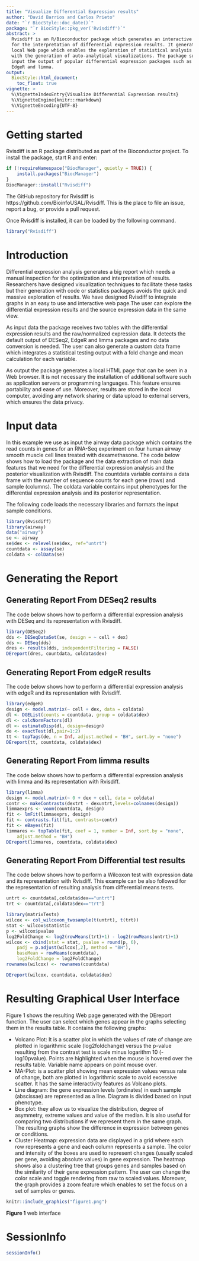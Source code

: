 ---
title: "Visualize Differential Expression results"
author: "David Barrios and Carlos Prieto"
date: "`r BiocStyle::doc_date()`"
package: "`r BiocStyle::pkg_ver('Rvisdiff')`"
abstract: >
  Rvisdiff is an R/Bioconductor package which generates an interactive interface
  for the interpretation of differential expression results. It generates a
  local Web page which enables the exploration of statistical analysis results
  with the generation of auto-analytical visualizations. The package supports as
  input the output of popular differential expression packages such as DESeq2,
  EdgeR and limma.
output:
  BiocStyle::html_document:
    toc_float: true
vignette: >
  %\VignetteIndexEntry{Visualize Differential Expression results}
  %\VignetteEngine{knitr::rmarkdown}
  %\VignetteEncoding{UTF-8}  
---

# Getting started

Rvisdiff is an R package distributed as part of the Bioconductor project. To
install the package, start R and enter:

```{r , echo=TRUE, message=FALSE, warning=FALSE, eval=FALSE}
if (!requireNamespace("BiocManager", quietly = TRUE)) {
    install.packages("BiocManager")
}
BiocManager::install("Rvisdiff")
```
The GitHub repository for Rvisdiff is https://github.com/BioinfoUSAL/Rvisdiff.
This is the place to file an issue, report a bug, or provide a pull request.

Once Rvisdiff is installed, it can be loaded by the following command.
```{r , echo=TRUE, message=FALSE, warning=FALSE, eval=TRUE}
library("Rvisdiff")
```

# Introduction

Differential expression analysis generates a big report which needs a manual
inspection for the optimization and interpretation of results. Researchers have
designed visualization techniques to facilitate these tasks but their generation
with code or statistics packages avoids the quick and massive exploration of
results. We have designed Rvisdiff to integrate graphs in an easy to use and
interactive web page.The user can explore the differential expression results
and the source expression data in the same view.

As input data the package receives two tables with the differential expression
results and the raw/normalized expression data. It detects the default output of
DESeq2, EdgeR and limma packages and no data conversion is needed. The user can
also generate a custom data frame which integrates a statistical testing output
with a fold change and mean calculation for each variable. 

As output the package generates a local HTML page that can be seen in a Web
browser. It is not necessary the installation of additional software such as
application servers or programming languages. This feature ensures portability
and ease of use. Moreover, results are stored in the local computer, avoiding
any network sharing or data upload to external servers, which ensures the data
privacy.

# Input data

In this example we use as input the airway data package which contains the
read counts in genes for an RNA-Seq experiment on four human airway smooth
muscle cell lines treated with dexamethasone. The code below shows how to load
the package and the data extraction of main data features that we need for the
differential expression analysis and the posterior visualization with Rvisdiff.
The countdata variable contains a data frame with the number of sequence counts
for each gene (rows) and sample (columns).  The coldata variable contains input
phenotypes for the differential expression analysis and its posterior
representation.

The following code loads the necessary libraries and formats the input sample
conditions.
```{r , echo=TRUE, message=FALSE, warning=FALSE, eval=TRUE}
library(Rvisdiff)
library(airway)
data("airway")
se <- airway
se$dex <- relevel(se$dex, ref="untrt")
countdata <- assay(se)
coldata <- colData(se)
```

# Generating the Report

## Generating Report From DESeq2 results

The code below shows how to perform a differential expression analysis with
DESeq and its representation with Rvisdiff.
```{r , echo=TRUE, message=FALSE, warning=FALSE, eval=TRUE}
library(DESeq2)
dds <- DESeqDataSet(se, design = ~ cell + dex)
dds <- DESeq(dds)
dres <- results(dds, independentFiltering = FALSE)
DEreport(dres, countdata, coldata$dex)
```

## Generating Report From edgeR results

The code below shows how to perform a differential expression analysis with
edgeR and its representation with Rvisdiff.
```{r , echo=TRUE, message=FALSE, warning=FALSE, eval=TRUE}
library(edgeR)
design <- model.matrix(~ cell + dex, data = coldata)
dl <- DGEList(counts = countdata, group = coldata$dex)
dl <- calcNormFactors(dl)
dl <- estimateDisp(dl, design=design)
de <- exactTest(dl,pair=1:2)
tt <- topTags(de, n = Inf, adjust.method = "BH", sort.by = "none")
DEreport(tt, countdata, coldata$dex) 
```

## Generating Report From limma results

The code below shows how to perform a differential expression analysis with
limma and its representation with Rvisdiff.
```{r , echo=TRUE, message=FALSE, warning=FALSE, eval=TRUE}
library(limma)
design <- model.matrix(~ 0 + dex + cell, data = coldata)
contr <- makeContrasts(dextrt - dexuntrt,levels=colnames(design))
limmaexprs <- voom(countdata, design)
fit <- lmFit(limmaexprs, design)
fit <- contrasts.fit(fit, contrasts=contr)
fit <- eBayes(fit)
limmares <- topTable(fit, coef = 1, number = Inf, sort.by = "none",
    adjust.method = "BH")
DEreport(limmares, countdata, coldata$dex) 
```

## Generating Report From Differential test results

The code below shows how to perform a Wilcoxon test with expression data and its
representation with Rvisdiff. This example can be also followed for the
representation of resulting analysis from differential means tests.
```{r , echo=TRUE, message=FALSE, warning=FALSE, eval=TRUE}
untrt <- countdata[,coldata$dex=="untrt"]
trt <- countdata[,coldata$dex=="trt"]

library(matrixTests)
wilcox <- col_wilcoxon_twosample(t(untrt), t(trt))
stat <- wilcox$statistic
p <- wilcox$pvalue
log2FoldChange <- log2(rowMeans(trt)+1) - log2(rowMeans(untrt)+1)
wilcox <- cbind(stat = stat, pvalue = round(p, 6),
    padj = p.adjust(wilcox[,2], method = "BH"),
    baseMean = rowMeans(countdata),
    log2FoldChange = log2FoldChange)
rownames(wilcox) <- rownames(countdata)

DEreport(wilcox, countdata, coldata$dex)
```

# Resulting Graphical User Interface
Figure 1 shows the resulting Web page generated with the DEreport function. The
user can select which genes appear in the graphs selecting them in the results
table. It contains the following graphs:

* Volcano Plot: It is a scatter plot in which the values of rate of change are
plotted in logarithmic scale (log2foldchange) versus the p-value resulting from
the contrast test is scale minus logarithm 10 (-log10pvalue). Points are
highlighted when the mouse is hovered over the results table. Variable name
appears on point mouse over.
* MA-Plot: is a scatter plot showing mean expression values versus rate of
change, both are plotted in logarithmic scale to avoid excessive scatter. It has
the same interactivity features as Volcano plots.
* Line diagram: the gene expression levels (ordinates) in each sample
(abscissae) are represented as a line. Diagram is divided based on input
phenotype.
* Box plot: they allow us to visualize the distribution, degree of asymmetry,
extreme values and value of the median. It is also useful for comparing two
distributions if we represent them in the same graph. The resulting graphs show
the difference in expression between genes or conditions.
* Cluster Heatmap: expression data are displayed in a grid where each row
represents a gene and each column represents a sample. The color and intensity
of the boxes are used to represent changes (usually scaled per gene, avoiding
absolute values) in gene expression. The heatmap shows also a clustering tree
that groups genes and samples based on the similarity of their gene expression
pattern. The user can change the color scale and toggle rendering from raw to
scaled values. Moreover, the graph provides a zoom feature which enables to set
the focus on a set of samples or genes.

```{r echo=FALSE}
knitr::include_graphics("figure1.png")
```
**Figure 1** web interface

# SessionInfo {-}

```{r sessionInfo}
sessionInfo()
```
